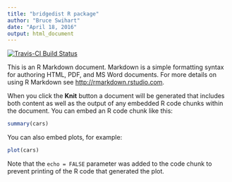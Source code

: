 ```yaml
---
title: "bridgedist R package"
author: "Bruce Swihart"
date: "April 18, 2016"
output: html_document
---
```


[![Travis-CI Build Status](https://travis-ci.org/swihart/bridgedist.svg?branch=master)](https://travis-ci.org/swihart/bridgedist)

This is an R Markdown document. Markdown is a simple formatting syntax for authoring HTML, PDF, and MS Word documents. For more details on using R Markdown see <http://rmarkdown.rstudio.com>.

When you click the **Knit** button a document will be generated that includes both content as well as the output of any embedded R code chunks within the document. You can embed an R code chunk like this:

```r
summary(cars)
```

You can also embed plots, for example:

```r
plot(cars)
```

Note that the `echo = FALSE` parameter was added to the code chunk to prevent printing of the R code that generated the plot.
